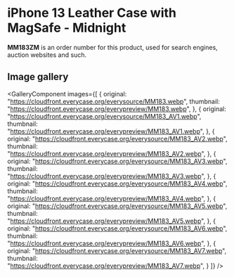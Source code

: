 
# iPhone 13 Leather Case with MagSafe - Midnight

<Callout type='info' emoji='👉🏻'>**MM183ZM** is an order number for this product, used for search engines, auction websites and such.</Callout>

## Image gallery

<GalleryComponent
    images={[
      {
        original: "https://cloudfront.everycase.org/everysource/MM183.webp",
        thumbnail: "https://cloudfront.everycase.org/everypreview/MM183.webp",
      },
      {
        original: "https://cloudfront.everycase.org/everysource/MM183_AV1.webp",
        thumbnail: "https://cloudfront.everycase.org/everypreview/MM183_AV1.webp",
      },
      {
        original: "https://cloudfront.everycase.org/everysource/MM183_AV2.webp",
        thumbnail: "https://cloudfront.everycase.org/everypreview/MM183_AV2.webp",
      },
      {
        original: "https://cloudfront.everycase.org/everysource/MM183_AV3.webp",
        thumbnail: "https://cloudfront.everycase.org/everypreview/MM183_AV3.webp",
      },
      {
        original: "https://cloudfront.everycase.org/everysource/MM183_AV4.webp",
        thumbnail: "https://cloudfront.everycase.org/everypreview/MM183_AV4.webp",
      },
      {
        original: "https://cloudfront.everycase.org/everysource/MM183_AV5.webp",
        thumbnail: "https://cloudfront.everycase.org/everypreview/MM183_AV5.webp",
      },
      {
        original: "https://cloudfront.everycase.org/everysource/MM183_AV6.webp",
        thumbnail: "https://cloudfront.everycase.org/everypreview/MM183_AV6.webp",
      },
      {
        original: "https://cloudfront.everycase.org/everysource/MM183_AV7.webp",
        thumbnail: "https://cloudfront.everycase.org/everypreview/MM183_AV7.webp",
      }
    ]}
  />
